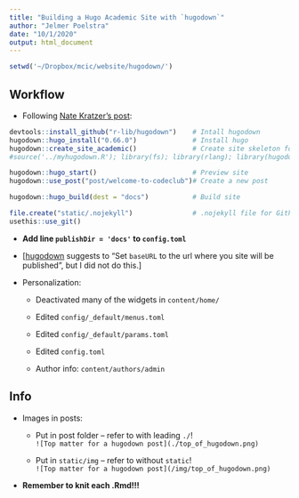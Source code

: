 ```yaml
---
title: "Building a Hugo Academic Site with `hugodown`"
author: "Jelmer Poelstra"
date: "10/1/2020"
output: html_document
---
```


```r
setwd('~/Dropbox/mcic/website/hugodown/')
```

## Workflow

-   Following [Nate Kratzer's post](https://www.natekratzer.com/post/using_hugodown/):

```r
devtools::install_github("r-lib/hugodown")    # Intall hugodown
hugodown::hugo_install("0.66.0")              # Install hugo
hugodown::create_site_academic()              # Create site skeleton for academic theme
#source('../myhugodown.R'); library(fs); library(rlang); library(hugodown); create_site_academic2() # Needed because of error

hugodown::hugo_start()                        # Preview site
hugodown::use_post("post/welcome-to-codeclub")# Create a new post

hugodown::hugo_build(dest = "docs")           # Build site

file.create("static/.nojekyll")               # .nojekyll file for Github
usethis::use_git()
```

-   **Add line `publishDir = 'docs'` to `config.toml`**

-   [[hugodown](https://hugodown.r-lib.org/articles/deploy.html) suggests to "Set `baseURL` to the url where you site will be published", but I did not do this.]

-   Personalization:

    -   Deactivated many of the widgets in `content/home/`

    -   Edited `config/_default/menus.toml`

    -   Edited `config/_default/params.toml`

    -   Edited `config.toml`

    -   Author info: `content/authors/admin`

## Info

-   Images in posts:

    -   Put in post folder -- refer to with leading `./`!\
        `![Top matter for a hugodown post](./top_of_hugodown.png)`

    -   Put in `static/img` -- refer to without `static`!\
        `![Top matter for a hugodown post](/img/top_of_hugodown.png)`

-   **Remember to knit each .Rmd!!!**

